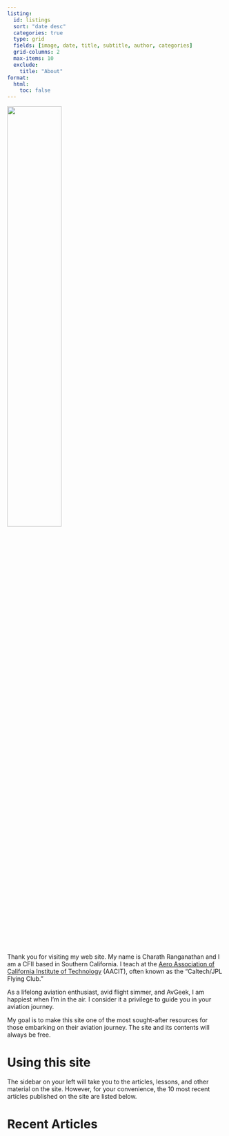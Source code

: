 ```yaml
---
listing:
  id: listings
  sort: "date desc"
  categories: true
  type: grid
  fields: [image, date, title, subtitle, author, categories]
  grid-columns: 2
  max-items: 10
  exclude:
    title: "About"
format:
  html:
    toc: false
---
```


![](/static/images/pfactor-header-logo.png){width=50% fig-align="center"}

Thank you for visiting my web site. My name is Charath Ranganathan and I am a CFII based in Southern California. I teach at the [Aero Association of California Institute of Technology](https://aacit.org/) (AACIT), often known as the "Caltech/JPL Flying Club."

As a lifelong aviation enthusiast, avid flight simmer, and AvGeek, I am happiest when I'm in the air. I consider it a privilege to guide you in your aviation journey.

My goal is to make this site one of the most sought-after resources for those embarking on their aviation journey. The site and its contents will always be free.

# Using this site

The sidebar on your left will take you to the articles, lessons, and other material on the site. However, for your convenience, the 10 most recent articles published on the site are listed below.

# Recent Articles

::: {#listings}
:::